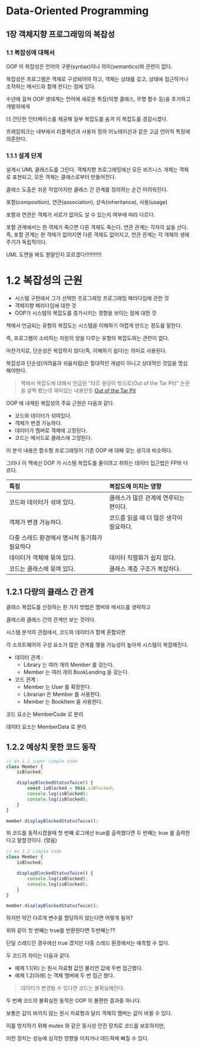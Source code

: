 # Data-Oriented Programming


## 1장 객체지향 프로그래밍의 복잡성


### 1.1 복잡성에 대해서

OOP 의 복잡성은 언어의 구문(syntax)이나 의미(semantics)와 관련이 없다.

복잡성은 프로그램은 객체로 구성되어야 하고, 객체는 상태를 갖고, 상태에 접근하거나 조작하는 메서드와 함께 한다는 점에 있다.

수년에 걸쳐 OOP 생태계는 언어에 새로운 특징(익명 클래스, 무명 함수 등)을 추가하고 개발자에게

더 간단한 인터페이스를 제공해 일부 복잡도를 숨겨 이 복잡도를 경감시켰다.

프레임워크는 내부에서 리플렉션과 사용자 정의 어노테이션과 같은 고급 언어적 특징에 의존한다.


### 1.1.1 설계 단계

설계시 UML 클래스도를 그린다. 
객체지향 프로그래밍에선 모든 비즈니스 개체는 객체로 표현되고, 
모든 객체는 클래스로부터 만들어진다.


클래스 도출은 쉬운 작업이지만 클래스 간 관계를 정의하는 순간 어려워진다.

포함(composition), 연관(association), 상속(inheritance), 사용(usage)

포함과 연관은 객체가 서로가 없어도 살 수 있는지 여부에 따라 다르다.

포함 관계에서는 한 객체가 죽으면 다른 객체도 죽는다. 연관 관계는 각자의 삶을 산다.
즉, 포함 관계는 한 객체가 없어지면 다른 객체도 없어지고, 연관 관계는 각 개체의 생애주기가 독립적이다.


UML 도면을 봐도 뭔말인지 모르겠다!!!!!!!!!!!



# 1.2 복잡성의 근원

- 시스템 구현에서 그가 선택한 프로그래밍 프로그래밍 패러다임에 관한 것
- 객체지향 패러다임에 대한 것
- OOP가 시스템의 복잡도를 증가시키는 경향을 보이는 점에 대한 것

책에서 언급되는 유형의 복잡도는 시스템을 이해하기 어렵게 만드는 정도를 말한다.

즉, 프로그램이 소비하는 자원의 양을 다루는 유형의 복잡도와는 관련이 없다.

마찬가지로, 단순성은 복잡하지 않다(즉, 이해하기 쉽다)는 의미로 사용된다.

복잡성과 단순성(어려움과 쉬움처럼)은 절대적인 개념이 아니고 상대적인 것임을 명심해야한다.




> 책에서 복잡도에 대해서 언급된 "타르 웅덩이 밖으로(Out of the Tar Pit)" 논문을 살짝 봤는데 재미있는 내용인듯
> [Out of the Tar Pit](https://johngrib.github.io/wiki/clipping/out-of-the-tar-pit/)



OOP 에 내재된 복잡성의 주요 근원은 다음과 같다.
- 코드와 데이터가 섞여있다.
- 객체가 변경 가능하다.
- 데이터가 멤버로 객체에 고정된다.
- 코드는 메서드로 클래스에 고정된다.

이 분석 내용은 함수형 프로그래밍이 기존 OOP 에 대해 갖는 생각과 비슷하다.

그러나 이 책에선 DOP 가 시스템 복잡도를 줄이려고 취하는 데이터 접근법은 FP와 다르다.



|특징|복잡도에 미치는 영향|
|:---|:---|
|코드와 데이터가 섞여 있다.|클래스가 많은 관계에 연루되는 편이다.|
|객체가 변경 가능하다.|코드를 읽을 때 더 많은 생각이 필요하다.
다중 스레드 환경에서 명시적 동기화가 필요하다|
|데이터가 객체에 묶여 있다.|데이터 직렬화가 쉽지 않다.|
|코드는 클래스에 묶여 있다.|클래스 계층 구조가 복잡하다.|


## 1.2.1 다량의 클래스 간 관계

클래스 복잡도를 산정하는 한 가지 방법은 멤버와 메서드를 생략하고

클래스와 클래스 간의 관계만 보는 것이다.


시스템 분석의 관점에서, 코드와 데이터가 함께 혼합되면

각 소프트웨어의 구성 요소가 많은 관계를 맺을 가능성이 높아져 시스템이 복잡해진다.

- 데이터 관계 :
  - Library 는 여러 개의 Member 를 갖는다.
  - Member 는 여러 개의 BookLending 을 갖는다.
- 코드 관계 :
  - Member 는 User 를 확장한다.
  - Librarian 은 Member 를 사용한다.
  - Member 는 BookItem 을 사용한다.


코드 요소는 MemberCode 로 분리

데이터 요소는 MemberData 로 분리

## 1.2.2 예상치 못한 코드 동작


```js
// ex 1.1 super simple code
class Member {
    isBlocked;

    displayBlockedStatusTwice() {
        const isBlocked = this.isBlocked;
        console.log(isBlocked);
        console.log(isBlocked);
    }
}

member.displayBlockedStatusTwice();
```


위 코드를 동작시켰을때 첫 번째 로그에선 true를 출력했다면 두 번째는 true 를 출력한다고 말할것이다. (맞음)


```js
// ex 1.2 simple code
class Member {
    isBlocked;

    displayBlockedStatusTwice() {
        console.log(isBlocked);
        console.log(isBlocked);
    }
}

member.displayBlockedStatusTwice();
```
하지만 약간 다르게 변수를 할당하지 않는다면 어떻게 될까?

위와 같이 첫 번째는 true를 반환한다면 두번째는??


단일 스레드인 경우에선 true 겠지만 다중 스레드 환경에서는 예측할 수 없다.


두 코드의 차이는 다음과 같다.

- 예제 1.1(위) 는 원시 자료형 값인 불리언 값에 두번 접근했다.
- 예제 1.2(아래) 는 객체 멤버에 두 번 접근 했다.

> 데이터가 변경될 수 있다면 코드는 불확실해진다.

두 번째 코드의 불확실한 동작은 OOP 의 불편한 결과중 하나다.


보통은 값이 바끼지 않는 원시 자료형과 달리 객체의 멤버는 값이 바뀔 수 있다.

이를 방지하기 위해 mutex 와 같은 동시성 안전 장치로 코드를 보호하지만,

이런 장치는 성능에 심각한 영향을 미치거나 데드락에 빠질 수 있다.

